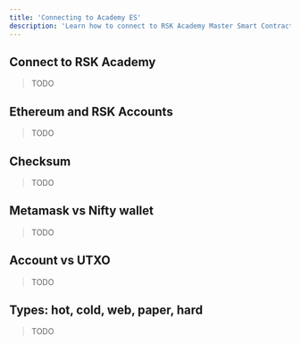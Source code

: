 ---
title: 'Connecting to Academy ES'
description: 'Learn how to connect to RSK Academy Master Smart Contract'
---

## Connect to RSK Academy

> TODO

## Ethereum and RSK Accounts

> TODO

## Checksum

> TODO

## Metamask vs Nifty wallet

> TODO

## Account vs UTXO

> TODO

## Types: hot, cold, web, paper, hard

> TODO
